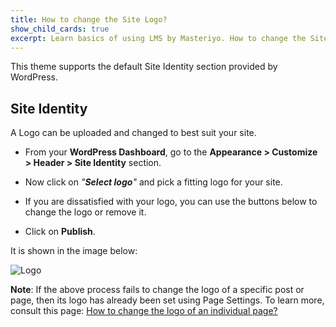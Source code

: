 ---
title: How to change the Site Logo?
show_child_cards: true
excerpt: Learn basics of using LMS by Masteriyo. How to change the Site Logo
---

This theme supports the default Site Identity section provided by WordPress.

## Site Identity

A Logo can be uploaded and changed to best suit your site.

- From your **WordPress Dashboard**, go to the **Appearance > Customize > Header > Site Identity** section.

- Now click on *"**Select logo**"* and pick a fitting logo for your site.

- If you are dissatisfied with your logo, you can use the buttons below to change the logo or remove it.

- Click on **Publish**.

It is shown in the image below:

![Logo](https://user-images.githubusercontent.com/109593521/183403298-4f14cc24-8462-41b9-a888-f3fae1d17996.png)


**Note**: If the above process fails to change the logo of a specific post or page, then its logo has already been set using Page Settings. To learn more, consult this page: [How to change the logo of an individual page?](https://docs.masteriyo.com/elearning/page-settings[header]/header-logo)

